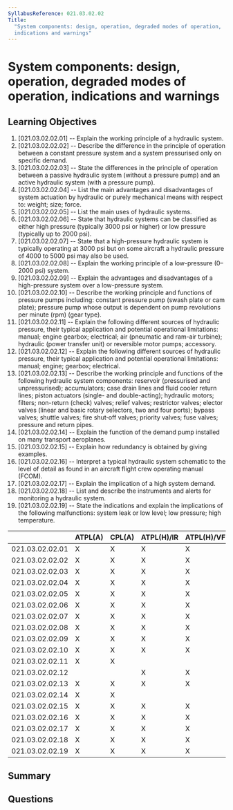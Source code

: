 ```yaml
---
SyllabusReference: 021.03.02.02
Title:
  "System components: design, operation, degraded modes of operation,
  indications and warnings"
---
```


# System components: design, operation, degraded modes of operation, indications and warnings

## Learning Objectives

1. [021.03.02.02.01] -- Explain the working principle of a hydraulic system.
2. [021.03.02.02.02] -- Describe the difference in the principle of operation
   between a constant pressure system and a system pressurised only on specific
   demand.
3. [021.03.02.02.03] -- State the differences in the principle of operation
   between a passive hydraulic system (without a pressure pump) and an active
   hydraulic system (with a pressure pump).
4. [021.03.02.02.04] -- List the main advantages and disadvantages of system
   actuation by hydraulic or purely mechanical means with respect to: weight;
   size; force.
5. [021.03.02.02.05] -- List the main uses of hydraulic systems.
6. [021.03.02.02.06] -- State that hydraulic systems can be classified as either
   high pressure (typically 3000 psi or higher) or low pressure (typically up to
   2000 psi).
7. [021.03.02.02.07] -- State that a high-pressure hydraulic system is typically
   operating at 3000 psi but on some aircraft a hydraulic pressure of 4000 to
   5000 psi may also be used.
8. [021.03.02.02.08] -- Explain the working principle of a low-pressure (0–2000
   psi) system.
9. [021.03.02.02.09] -- Explain the advantages and disadvantages of a
   high-pressure system over a low-pressure system.
10. [021.03.02.02.10] -- Describe the working principle and functions of
    pressure pumps including: constant pressure pump (swash plate or cam plate);
    pressure pump whose output is dependent on pump revolutions per minute (rpm)
    (gear type).
11. [021.03.02.02.11] -- Explain the following different sources of hydraulic
    pressure, their typical application and potential operational limitations:
    manual; engine gearbox; electrical; air (pneumatic and ram-air turbine);
    hydraulic (power transfer unit) or reversible motor pumps; accessory.
12. [021.03.02.02.12] -- Explain the following different sources of hydraulic
    pressure, their typical application and potential operational limitations:
    manual; engine; gearbox; electrical.
13. [021.03.02.02.13] -- Describe the working principle and functions of the
    following hydraulic system components: reservoir (pressurised and
    unpressurised); accumulators; case drain lines and fluid cooler return
    lines; piston actuators (single- and double-acting); hydraulic motors;
    filters; non-return (check) valves; relief valves; restrictor valves;
    elector valves (linear and basic rotary selectors, two and four ports);
    bypass valves; shuttle valves; fire shut‑off valves; priority valves; fuse
    valves; pressure and return pipes.
14. [021.03.02.02.14] -- Explain the function of the demand pump installed on
    many transport aeroplanes.
15. [021.03.02.02.15] -- Explain how redundancy is obtained by giving examples.
16. [021.03.02.02.16] -- Interpret a typical hydraulic system schematic to the
    level of detail as found in an aircraft flight crew operating manual (FCOM).
17. [021.03.02.02.17] -- Explain the implication of a high system demand.
18. [021.03.02.02.18] -- List and describe the instruments and alerts for
    monitoring a hydraulic system.
19. [021.03.02.02.19] -- State the indications and explain the implications of
    the following malfunctions: system leak or low level; low pressure; high
    temperature.

|                 | ATPL(A) | CPL(A) | ATPL(H)/IR | ATPL(H)/VFR | CPL(H) | IR  | CBIR(A) |
| --------------- | ------- | ------ | ---------- | ----------- | ------ | --- | ------- |
| 021.03.02.02.01 | X       | X      | X          | X           | X      |     |         |
| 021.03.02.02.02 | X       | X      | X          | X           | X      |     |         |
| 021.03.02.02.03 | X       | X      | X          | X           | X      |     |         |
| 021.03.02.02.04 | X       | X      | X          | X           | X      |     |         |
| 021.03.02.02.05 | X       | X      | X          | X           | X      |     |         |
| 021.03.02.02.06 | X       | X      | X          | X           | X      |     |         |
| 021.03.02.02.07 | X       | X      | X          | X           | X      |     |         |
| 021.03.02.02.08 | X       | X      | X          | X           | X      |     |         |
| 021.03.02.02.09 | X       | X      | X          | X           | X      |     |         |
| 021.03.02.02.10 | X       | X      | X          | X           | X      |     |         |
| 021.03.02.02.11 | X       | X      |            |             |        |     |         |
| 021.03.02.02.12 |         |        | X          | X           | X      |     |         |
| 021.03.02.02.13 | X       | X      | X          | X           | X      |     |         |
| 021.03.02.02.14 | X       | X      |            |             |        |     |         |
| 021.03.02.02.15 | X       | X      | X          | X           | X      |     |         |
| 021.03.02.02.16 | X       | X      | X          | X           | X      |     |         |
| 021.03.02.02.17 | X       | X      | X          | X           | X      |     |         |
| 021.03.02.02.18 | X       | X      | X          | X           | X      |     |         |
| 021.03.02.02.19 | X       | X      | X          | X           | X      |     |         |

## Summary

## Questions
